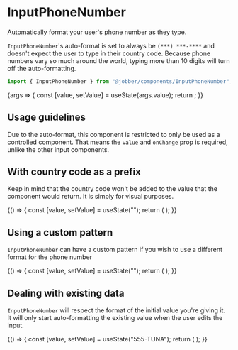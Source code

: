 
<Meta title="Components/InputPhoneNumber" component={InputPhoneNumber} />

# InputPhoneNumber

Automatically format your user's phone number as they type.

`InputPhoneNumber`'s auto-format is set to always be `(***) ***-****` and
doesn't expect the user to type in their country code. Because phone numbers
vary so much around the world, typing more than 10 digits will turn off the
auto-formatting.

```ts
import { InputPhoneNumber } from "@jobber/components/InputPhoneNumber";
```

<Canvas>
  <Story
    name="InputPhoneNumber"
    args={{
      placeholder: "Phone number",
    }}
  >
    {args => {
      const [value, setValue] = useState(args.value);
      return <InputPhoneNumber {...args} value={value} onChange={setValue} />;
    }}
  </Story>
</Canvas>

<ArgsTable of={InputPhoneNumber} story="InputPhoneNumber" />

## Usage guidelines

Due to the auto-format, this component is restricted to only be used as a
controlled component. That means the `value` and `onChange` prop is required,
unlike the other input components.

## With country code as a prefix

Keep in mind that the country code won't be added to the value that the
component would return. It is simply for visual purposes.

<Canvas>
  <ExampleWithHooks>
    {() => {
      const [value, setValue] = useState("");
      return (
        <InputPhoneNumber
          placeholder="Phone number"
          prefix={{ label: "+1" }}
          value={value}
          onChange={setValue}
        />
      );
    }}
  </ExampleWithHooks>
</Canvas>

## Using a custom pattern

`InputPhoneNumber` can have a custom pattern if you wish to use a different
format for the phone number

<Canvas>
  <ExampleWithHooks>
    {() => {
      const [value, setValue] = useState("");
      return (
        <InputPhoneNumber
          placeholder="Phone number"
          pattern="(***) ***-**-**"
          value={value}
          onChange={setValue}
        />
      );
    }}
  </ExampleWithHooks>
</Canvas>

## Dealing with existing data

`InputPhoneNumber` will respect the format of the initial value you're giving
it. It will only start auto-formatting the existing value when the user edits
the input.

<Canvas>
  <ExampleWithHooks>
    {() => {
      const [value, setValue] = useState("555-TUNA");
      return (
        <InputPhoneNumber
          placeholder="Phone number"
          value={value}
          onChange={setValue}
        />
      );
    }}
  </ExampleWithHooks>
</Canvas>
